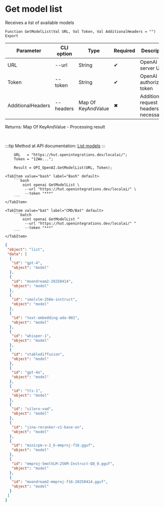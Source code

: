 ﻿---
sidebar_position: 1
description: Get model list and other functions to work with OpenAI in the Open Integration Package, a free open-source integration library for 1C:Enterprise 8, OneScript and CLI
keywords: [1C, 1С, 1С:Enterprise, 1С:Enterprise 8.3, API, Integration, Services, Exchange, OneScript, CLI, OpenAI]
---


# Get model list
 Receives a list of available models



`Function GetModelList(Val URL, Val Token, Val AdditionalHeaders = "") Export`

  | Parameter | CLI option | Type | Required | Description |
  |-|-|-|-|-|
  | URL | --url | String | &#x2714; | OpenAI server URL |
  | Token | --token | String | &#x2714; | OpenAI authorization token |
  | AdditionalHeaders | --headers | Map Of KeyAndValue | &#x2716; | Additional request headers, if necessary |

  
  Returns:  Map Of KeyAndValue - Processing result

<br/>

:::tip
Method at API documentation: [List models](https://platform.openai.com/docs/api-reference/models/list)
:::
<br/>


```bsl title="1C:Enterprise/OneScript code example"
    URL   = "https://hut.openintegrations.dev/localai/";
    Token = "12We...";

    Result = OPI_OpenAI.GetModelList(URL, Token);
```
 

 <Tabs>
  
    <TabItem value="bash" label="Bash" default>
        ```bash
            oint openai GetModelList \
             --url "https://hut.openintegrations.dev/localai/" \
             --token "***"
        ```
    </TabItem>
  
    <TabItem value="bat" label="CMD/Bat" default>
        ```batch
            oint openai GetModelList ^
             --url "https://hut.openintegrations.dev/localai/" ^
             --token "***"
        ```
    </TabItem>
</Tabs>


```json title="Result"
{
 "object": "list",
 "data": [
  {
   "id": "gpt-4",
   "object": "model"
  },
  {
   "id": "moondream2-20250414",
   "object": "model"
  },
  {
   "id": "smolvlm-256m-instruct",
   "object": "model"
  },
  {
   "id": "text-embedding-ada-002",
   "object": "model"
  },
  {
   "id": "whisper-1",
   "object": "model"
  },
  {
   "id": "stablediffusion",
   "object": "model"
  },
  {
   "id": "gpt-4o",
   "object": "model"
  },
  {
   "id": "tts-1",
   "object": "model"
  },
  {
   "id": "silero-vad",
   "object": "model"
  },
  {
   "id": "jina-reranker-v1-base-en",
   "object": "model"
  },
  {
   "id": "minicpm-v-2_6-mmproj-f16.gguf",
   "object": "model"
  },
  {
   "id": "mmproj-SmolVLM-256M-Instruct-Q8_0.gguf",
   "object": "model"
  },
  {
   "id": "moondream2-mmproj-f16-20250414.gguf",
   "object": "model"
  }
 ]
}
```
